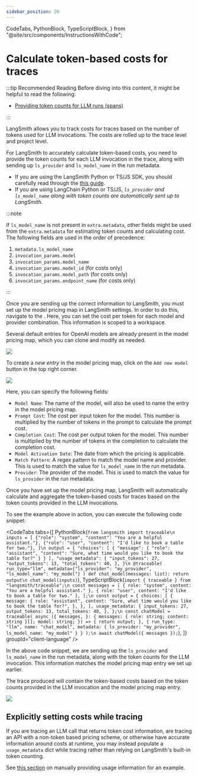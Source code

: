 ```yaml
---
sidebar_position: 20
---
```


  CodeTabs,
  PythonBlock,
  TypeScriptBlock,
} from "@site/src/components/InstructionsWithCode";

# Calculate token-based costs for traces

:::tip Recommended Reading
Before diving into this content, it might be helpful to read the following:

- [Providing token counts for LLM runs (spans)](./log_llm_trace#manually-provide-token-counts)

:::

LangSmith allows you to track costs for traces based on the number of tokens used for LLM invocations.
The costs are rolled up to the trace level and project level.

For LangSmith to accurately calculate token-based costs, you need to provide the token counts for each LLM invocation in the trace, along with sending up `ls_provider` and `ls_model_name` in the run metadata.

- If you are using the LangSmith Python or TS/JS SDK, you should carefully read through the [this guide](./log_llm_trace).
- If you are using LangChain Python or TS/JS, _`ls_provider` and `ls_model_name` along with token counts are automatically sent up to LangSmith_.

:::note

If `ls_model_name` is not present in `extra.metadata`, other fields might be used from the `extra.metadata` for estimating token counts and calculating cost. The following fields are used in the order of precedence:

1. `metadata.ls_model_name`
2. `invocation_params.model`
3. `invocation_params.model_name`
4. `invocation_params.model_id` (for costs only)
5. `invocation_params.model_path` (for costs only)
6. `invocation_params.endpoint_name` (for costs only)

:::

Once you are sending up the correct information to LangSmith, you must set up the model pricing map in LangSmith settings.
In order to do this, navigate to the <RegionalUrl text='model pricing map' suffix='/settings/workspaces/models' />.
Here, you can set the cost per token for each model and provider combination. This information is scoped to a workspace.

Several default entries for OpenAI models are already present in the model pricing map, which you can clone and modify as needed.

![](./static/model_price_map.png)

To create a _new entry_ in the model pricing map, click on the `Add new model` button in the top right corner.

![](./static/new_price_map_entry.png)

Here, you can specify the following fields:

- `Model Name`: The name of the model, will also be used to name the entry in the model pricing map.
- `Prompt Cost`: The cost per input token for the model. This number is multiplied by the number of tokens in the prompt to calculate the prompt cost.
- `Completion Cost`: The cost per output token for the model. This number is multiplied by the number of tokens in the completion to calculate the completion cost.
- `Model Activation Date`: The date from which the pricing is applicable.
- `Match Pattern`: A regex pattern to match the model name and provider. This is used to match the value for `ls_model_name` in the run metadata.
- `Provider`: The provider of the model. This is used to match the value for `ls_provider` in the run metadata.

Once you have set up the model pricing map, LangSmith will automatically calculate and aggregate the token-based costs for traces based on the token counts provided in the LLM invocations.

To see the example above in action, you can execute the following code snippet:

<CodeTabs
  tabs={[
    PythonBlock(`from langsmith import traceable\n
inputs = [
    {"role": "system", "content": "You are a helpful assistant."},
    {"role": "user", "content": "I'd like to book a table for two."},
]\n
output = {
    "choices": [
        {
            "message": {
                "role": "assistant",
                "content": "Sure, what time would you like to book the table for?"
            }
        }
    ],
    "usage_metadata": {
        "input_tokens": 27,
        "output_tokens": 13,
        "total_tokens": 40,
    },
}\n
@traceable(
    run_type="llm",
    metadata={"ls_provider": "my_provider", "ls_model_name": "my_model"}
)
def chat_model(messages: list):
    return output\n
chat_model(inputs)`),
    TypeScriptBlock(`import { traceable } from "langsmith/traceable";\n
const messages = [
  { role: "system", content: "You are a helpful assistant." },
  { role: "user", content: "I'd like to book a table for two." },
];\n
const output = {
  choices: [
    {
      message: {
        role: "assistant",
        content: "Sure, what time would you like to book the table for?",
      },
    },
  ],
  usage_metadata: {
    input_tokens: 27,
    output_tokens: 13,
    total_tokens: 40,
  },
};\n
const chatModel = traceable(
  async ({
    messages,
  }: {
    messages: { role: string; content: string }[];
    model: string;
  }) => {
    return output;
  },
  { run_type: "llm", name: "chat_model", metadata: { ls_provider: "my_provider", ls_model_name: "my_model" } }
);\n
await chatModel({ messages });`),
  ]}
  groupId="client-language"
/>

In the above code snippet, we are sending up the `ls_provider` and `ls_model_name` in the run metadata, along with the token counts for the LLM invocation.
This information matches the model pricing map entry we set up earlier.

The trace produced will contain the token-based costs based on the token counts provided in the LLM invocation and the model pricing map entry.

![](./static/model_costs.png)

## Explicitly setting costs while tracing

If you are tracing an LLM call that returns token cost information, are tracing an API with a non-token based pricing scheme,
or otherwise have accurate information around costs at runtime, you may instead populate a `usage_metadata`
dict while tracing rather than relying on LangSmith's built-in token counting.

See [this section](./log_llm_trace#manually-provide-usage-information) on manually providing usage information for an example.
